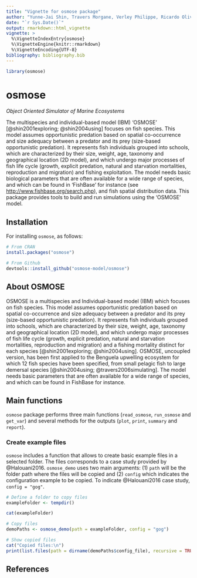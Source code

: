 ```yaml
---
title: "Vignette for osmose package"
author: "Yunne-Jai Shin, Travers Morgane, Verley Philippe, Ricardo Oliveros-Ramos & Laure Velez (2020)"
date: "`r Sys.Date()`"
output: rmarkdown::html_vignette
vignette: >
  %\VignetteIndexEntry{osmose}
  %\VignetteEngine{knitr::rmarkdown}
  %\VignetteEncoding{UTF-8}
bibliography: bibliography.bib
---
```


```r
library(osmose)
```

# osmose

*Object Oriented Simulator of Marine Ecosystems*

The multispecies and individual-based model (IBM) 'OSMOSE' [@shin2001exploring; @shin2004using] focuses on fish species. This model assumes opportunistic predation based on spatial co-occurrence and size adequacy between a predator and its prey (size-based opportunistic predation). It represents fish individuals grouped into schools, which are characterized by their size, weight, age, taxonomy and geographical location (2D model), and which undergo major processes of fish life cycle (growth, explicit predation, natural and starvation mortalities, reproduction and migration) and fishing exploitation. The model needs basic biological parameters that are often available for a wide range of species, and which can be found in 'FishBase' for instance (see <http://www.fishbase.org/search.php>), and fish spatial distribution data. This package provides tools to build and run simulations using the 'OSMOSE' model.


## Installation

For installing `osmose`, as follows:

```r
# From CRAN
install.packages("osmose")

# From Github
devtools::install_github("osmose-model/osmose")
```

## About OSMOSE
OSMOSE is a multispecies and Individual-based model (IBM) which focuses on fish species. This model assumes opportunistic predation based on spatial co-occurrence and size adequacy between a predator and its prey (size-based opportunistic predation). It represents fish individuals grouped into schools, which are characterized by their size, weight, age, taxonomy and geographical location (2D model), and which undergo major processes of fish life cycle (growth, explicit predation, natural and starvation mortalities, reproduction and migration) and a fishing mortality distinct for each species [@shin2001exploring; @shin2004using]. OSMOSE, uncoupled version, has been first applied to the Benguela upwelling ecosystem for which 12 fish species have been specified, from small pelagic fish to large demersal species [@shin2004using; @travers2006simulating]. The model needs basic parameters that are often available for a wide range of species, and which can be found in FishBase for instance.


## Main functions

`osmose` package performs three main functions (`read_osmose`, `run_osmose` and `get_var`) and several methods for the outputs (`plot`, `print`, `summary` and `report`). 

### Create example files
`osmose` includes a function that allows to create basic example files in a selected folder. The files corresponds to a case study provided by @Halouani2016. `osmose_demo` uses two main arguments: (1) `path` will be the folder path where the files will be copied and (2) `config` which indicates the configuration example to be copied. To indicate @Halouani2016 case study, `config = "gog"`.
```r
# Define a folder to copy files
exampleFolder <- tempdir()

cat(exampleFolder)
```

```r
# Copy files
demoPaths <- osmose_demo(path = exampleFolder, config = "gog")
```

```r
# Show copied files
cat("Copied files:\n")
print(list.files(path = dirname(demoPaths$config_file), recursive = TRUE))
```

## References
